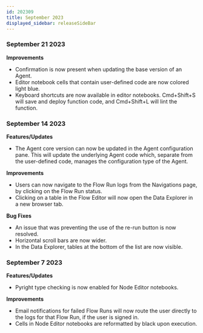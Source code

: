 ```yaml
---
id: 202309
title: September 2023
displayed_sidebar: releaseSideBar
---
```


### September 21 2023
**Improvements**
- Confirmation is now present when updating the base version of an Agent.
- Editor notebook cells that contain user-defined code are now colored light blue.
- Keyboard shortcuts are now available in editor notebooks. Cmd+Shift+S will save and deploy function code, and Cmd+Shift+L will lint the function.

### September 14 2023
**Features/Updates**
- The Agent core version can now be updated in the Agent configuration pane. This will update the underlying Agent code which, separate from the user-defined code, manages the configuration type of the Agent.

**Improvements**
- Users can now navigate to the Flow Run logs from the Navigations page, by clicking on the Flow Run status.
- Clicking on a table in the Flow Editor will now open the Data Explorer in a new browser tab.

**Bug Fixes**
- An issue that was preventing the use of the re-run button is now resolved.
- Horizontal scroll bars are now wider.
- In the Data Explorer, tables at the bottom of the list are now visible.

### September 7 2023
**Features/Updates**
- Pyright type checking is now enabled for Node Editor notebooks.

**Improvements**
- Email notifications for failed Flow Runs will now route the user directly to the logs for that Flow Run, if the user is signed in.
- Cells in Node Editor notebooks are reformatted by black upon execution.